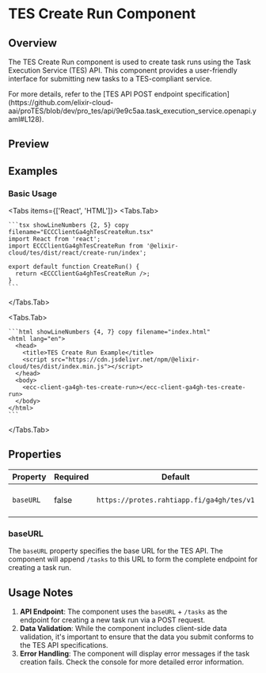
# TES Create Run Component

<ComponentName
  tagName='ecc-client-ga4gh-tes-create-run'
  reactTagName='ECCClientGa4ghTesCreateRun'
  version='0.1.1'
  beta
/>

## Overview

The TES Create Run component is used to create task runs using the Task Execution Service (TES) API. This component provides a user-friendly interface for submitting new tasks to a TES-compliant service.

<Callout type='info'>
  <div className='text-sm'>
    For more details, refer to the [TES API POST endpoint
    specification](https://github.com/elixir-cloud-aai/proTES/blob/dev/pro_tes/api/9e9c5aa.task_execution_service.openapi.yaml#L128).
  </div>
</Callout>

## Preview

<CreateRun />

## Examples

### Basic Usage

<Tabs items={['React', 'HTML']}>
  <Tabs.Tab>

    ```tsx showLineNumbers {2, 5} copy filename="ECCClientGa4ghTesCreateRun.tsx"
    import React from 'react';
    import ECCClientGa4ghTesCreateRun from '@elixir-cloud/tes/dist/react/create-run/index';

    export default function CreateRun() {
      return <ECCClientGa4ghTesCreateRun />;
    }
    ```

  </Tabs.Tab>
  
  <Tabs.Tab>

    ```html showLineNumbers {4, 7} copy filename="index.html"
    <html lang="en">
      <head>
        <title>TES Create Run Example</title>
        <script src="https://cdn.jsdelivr.net/npm/@elixir-cloud/tes/dist/index.min.js"></script>
      </head>
      <body>
        <ecc-client-ga4gh-tes-create-run></ecc-client-ga4gh-tes-create-run>
      </body>
    </html>
    ```

  </Tabs.Tab>
</Tabs>

## Properties

| Property  | Required | Default                                   | Type     | Description              |
| --------- | -------- | ----------------------------------------- | -------- | ------------------------ |
| `baseURL` | false    | `https://protes.rahtiapp.fi/ga4gh/tes/v1` | `String` | Base URL for the TES API |

### baseURL

The `baseURL` property specifies the base URL for the TES API. The component will append `/tasks` to this URL to form the complete endpoint for creating a task run.

## Usage Notes

1. **API Endpoint**: The component uses the `baseURL` + `/tasks` as the endpoint for creating a new task run via a POST request.
2. **Data Validation**: While the component includes client-side data validation, it's important to ensure that the data you submit conforms to the TES API specifications.
3. **Error Handling**: The component will display error messages if the task creation fails. Check the console for more detailed error information.
